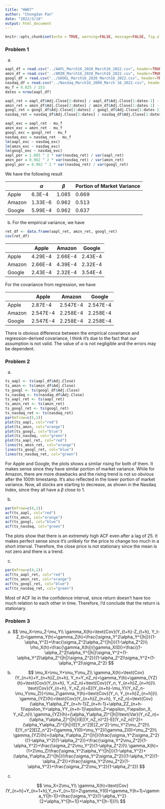 ```yaml
---
title: "HW07"
author: "Chongdan Pan"
date: "2022/3/18"
output: html_document
---
```


```r
knitr::opts_chunk$set(echo = TRUE, warning=FALSE, message=FALSE, fig.align="center", error=FALSE, fig.width=10, results="hide")
```

### Problem 1

(a)
```r
aapl_df = read.csv("../AAPL_March16_2020_March16_2022.csv", header=TRUE)
amzn_df = read.csv("../AMZN_March16_2020_March16_2022.csv", header=TRUE)
googl_df = read.csv("../GOOGL_March16_2020_March16_2022.csv", header=TRUE)
nasdaq_df = read.csv("../Nasdaq_March16_2000_March 16_2022.csv", header=TRUE)
mu_f = 0.025 / 253
dates = nrow(aapl_df)

aapl_ret = aapl_df$Adj.Close[2:dates] / aapl_df$Adj.Close[1:dates-1] - 1
amzn_ret = amzn_df$Adj.Close[2:dates] / amzn_df$Adj.Close[1:dates-1] - 1
googl_ret = googl_df$Adj.Close[2:dates] / googl_df$Adj.Close[1:dates-1] - 1
nasdaq_ret = nasdaq_df$Adj.Close[2:dates] / nasdaq_df$Adj.Close[1:dates-1] - 1

aapl_exc = aapl_ret - mu_f
amzn_exc = amzn_ret - mu_f
googl_exc = googl_ret - mu_f
nasdaq_exc = nasdaq_ret - mu_f
lm(aapl_exc ~ nasdaq_exc)
lm(amzn_exc ~ nasdaq_exc)
lm(googl_exc ~ nasdaq_exc)
aapl_por = 1.085 ^ 2 * var(nasdaq_ret) / var(aapl_ret)
amzn_por = 0.962 ^ 2 * var(nasdaq_ret) / var(amzn_ret)
googl_por = 0.962 ^ 2 * var(nasdaq_ret) / var(googl_ret)
```
We have the following result


|        | $\alpha$ | $\beta$ | Portion of Market Variance |
| ------ | -------- | ------- | -------------------------- |
| Apple  | 6.3E-4   | 1.085   | 0.669                      |
| Amazon | 1.33E-6  | 0.962   | 0.513                      |
| Google | 5.99E-4  | 0.962   | 0.637                      |



(b)
For the empirical variance, we have

```r
ret_df <- data.frame(aapl_ret, amzn_ret, googl_ret)
cov(ret_df)
```

|        | Apple   | Amazon  | Google  |
| ------ | ------- | ------- | ------- |
| Apple  | 4.29E-4 | 2.66E-4 | 2.43E-4 |
| Amazon | 2.66E-4 | 4.39E-4 | 2.32E-4 |
| Google | 2.43E-4 | 2.32E-4 | 3.54E-4 |

For the covariance from regression, we have

|        | Apple    | Amazon   | Google   |
| ------ | -------- | -------- | -------- |
| Apple  | 2.87E-4  | 2.547E-4 | 2.547E-4 |
| Amazon | 2.547E-4 | 2.258E-4 | 2.258E-4 |
| Google | 2.547E-4 | 2.258E-4 | 2.258E-4 |

There is obvious difference between the empirical covariance and regression-derived covariance, I think it's due to the fact that our assumption is not valid. The value of $\alpha$ is not negligible and the errors may be dependent.

### Problem 2

(a)
```r
ts_aapl <- ts(aapl_df$Adj.Close)
ts_amzn <- ts(amzn_df$Adj.Close)
ts_googl <- ts(googl_df$Adj.Close)
ts_nasdaq <- ts(nasdaq_df$Adj.Close)
ts_aapl_ret <- ts(aapl_ret)
ts_amzn_ret <- ts(amzn_ret)
ts_googl_ret <- ts(googl_ret)
ts_nasdaq_ret <- ts(nasdaq_ret)
par(mfrow=c(5,1))
plot(ts_aapl, col="red")
plot(ts_amzn, col="orange")
plot(ts_googl, col="blue")
plot(ts_nasdaq, col="green")
plot(ts_aapl_ret, col="red")
lines(ts_amzn_ret, col="orange")
lines(ts_googl_ret, col="blue")
lines(ts_nasdaq_ret, col="green")
```
For Apple and Google, the plots shows a similar rising for both of them. It makes sense since they have similar portion of market variance. While for Amazon, there are more drawbacks and the rising trend is not so obvious after the 100th timestamp. It's also reflected in the lower portion of market variance. Now, all stocks are starting to decrease, as shown in the Nasdaq Index, since they all have a $\beta$ close to 1. 

(b)
```r
par(mfrow=c(4,1))
acf(ts_aapl, col="red")
acf(ts_amzn, col="orange")
acf(ts_googl, col="blue")
acf(ts_nasdaq, col="green")
```
The plots show that there is an extremely high ACF even after a lag of 25. It makes perfect sense since it's unlikely for the price to change too much in a short interval. Therefore, the close price is not stationary since the mean is not zero and there is a trend.

(c)
```r
par(mfrow=c(4,1))
acf(ts_aapl_ret, col="red")
acf(ts_amzn_ret, col="orange")
acf(ts_googl_ret, col="blue")
acf(ts_nasdaq_ret, col="green")
```
Most of ACF lie in the confidence interval, since return doesn't have too much relation to each other in time. Therefore, I'd conclude that the return is stationary.


### Problem 3

(a)
$$
\mu_X=\mu_Z-\mu_Y\\
\gamma_X(h)=\text{Cov}(Y_{t+h}-Z_{t+h}, Y_t-Z_t)=\gamma_Y(h)+\gamma_Z(h)=\frac{\sigma_Y^2\alpha_Y^{|h|}}{1-\alpha_Y^2}+\frac{\sigma_Z^2\alpha_Z^{|h|}}{1-\alpha_Z^2}\\
\rho_X(h)=\frac{\gamma_X(h)}{\gamma_X(0)}=\frac{(1-\alpha_Z^2)\alpha_Y^{|h|}\sigma_Y^2+(1-\alpha_Y^2)\alpha_Z^{|h|}\sigma_Z^2}{(1-\alpha_Z^2)\sigma_Y^2+(1-\alpha_Y^2)\sigma_Z^2}
$$

(b)
$$
\mu_X=\mu_Y+\mu_Y\mu_Z\\
\gamma_X(h)=\text{Cov}(Y_{n+h}+Y_{n+h}Z_{n+h}, Y_n+Y_nZ_n)=\gamma_Y(h)+\gamma_{YZ}(h)+\text{Cov}(Y_{n+h}, Y_nZ_n)+\text{Cov}(Y_n, Y_{n+h}Z_{n+h})\\
\text{Cov}(Y_{n+h}, Y_nZ_n)=E[(Y_{n+h}-\mu_Y)(Y_nZ_n-\mu_Y\mu_Z)]=\mu_Z\gamma_Y(h)=\text{Cov}(Y_n, Y_{n+h}Z_{n+h})\\
\gamma_{YZ}(h)=\text{Cov}(Y_{n+h}Z_{n+h}, Y_nZ_n)=\text{Cov}(\alpha_Y\alpha_ZY_{n+h-1}Z_{n+h-1}+\alpha_ZZ_{n+h-1}\epsilon_Y+\alpha_YY_{n+h-1}\epsilon_Z+\epsilon_Y\epsilon_X, Y_nZ_n)\\
\gamma_{YZ}(h)=(\alpha_Y\alpha_Z)^{|h|}\text{Var}(Y_nZ_n)=(\alpha_Y\alpha_Z)^{|h|}(E[(Y_nZ_n)^2]-E[(Y_nZ_n)]^2)=(\alpha_Y\alpha_Z)^{|h|}(E[Y_n^2]E[Z_n^2]-\mu_Y^2\mu_Z^2)\\
E[Y_n^2]E[Z_n^2]=(\gamma_Y(0)+\mu_Y^2)(\gamma_Z(0)+\mu_Z^2)\\
\gamma_{YZ}(h)=(\alpha_Y\alpha_Z)^{|h|}(\frac{\sigma_Y^2\sigma_Z^2}{(1-\alpha_Y^2)(1-\alpha_Z^2)}+\frac{\sigma_Y^2\mu_Z^2}{1-\alpha_Y^2}+\frac{\sigma_Z^2\mu_Y^2}{1-\alpha_Z^2})\\
\gamma_X(h)=(1+2\mu_Z)\frac{\sigma_Y^2\alpha_Y^{|h|}}{1-\alpha_Y^2}+(\alpha_Y\alpha_Z)^{|h|}(\frac{\sigma_Y^2\sigma_Z^2}{(1-\alpha_Y^2)(1-\alpha_Z^2)}+\frac{\sigma_Y^2\mu_Z^2}{1-\alpha_Y^2}+\frac{\sigma_Z^2\mu_Y^2}{1-\alpha_Z^2})
$$

(c)

$$
\mu_X=2\mu_Y\\
\gamma_X(h)=\text{Cov}(Y_{n+h}+Y_{n+1+h},Y_n+Y_{n+1})=2\gamma_Y(0)+\gamma_Y(h+1)+\gamma_Y(|h-1|)=\frac{\sigma_Y^2}{1-\alpha_Y^2}(2+\alpha_Y^{|h+1|}+\alpha_Y^{|h-1|})\\
$$